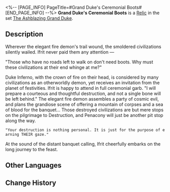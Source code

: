 <%-- [PAGE_INFO]
PageTitle=#Grand Duke's Ceremonial Boots#
[END_PAGE_INFO] --%>
{{Relic Infobox
|id        = 61154
|image     = Item Grand Duke's Ceremonial Boots.png{{subst:void|<!--$UPLOAD:<<SpriteOutput/RelicFigures/IconRelic_115_4.png>-<Item Grand Duke's Ceremonial Boots.png>-<Relic Icons>>-->}}
|set       = The Ashblazing Grand Duke
|piece     = Feet
|mentions  = 
}}
{{Description|A pair of classic and comfortable boots in pristine condition, with a sleek design and flattering style.}}
'''Grand Duke's Ceremonial Boots''' is a [[Relic]] in the set [[The Ashblazing Grand Duke]].

==Description==
Wherever the elegant fire demon's trail wound, the smoldered civilizations silently wailed. Ifrit never paid them any attention &mdash;

"Those who have no roads left to walk on don't need boots. Why must these civilizations at their end whinge at me?"

Duke Inferno, with the crown of fire on their head, is considered by many civilizations as an otherworldly demon, yet receives an invitation from the planet of festivities. Ifrit is happy to attend in full ceremonial garb. "I will prepare a courteous and thoughtful destruction, and not a single bone will be left behind." The elegant fire demon assembles a party of cosmic evil, and plans the grandiose scene of offering a mountain of corpses and a sea of blood for the banquet... Those destroyed civilizations are but mere stops on the pilgrimage to Destruction, and Penacony will just be another pit stop along the way.

 "Your destruction is nothing personal. It is just for the purpose of earning THEIR gaze."

At the sound of the distant banquet calling, Ifrit cheerfully embarks on the long journey to the feast.

==Other Languages==
{{Other Languages
|en   = Grand Duke's Ceremonial Boots
|zhs  = 大公的绅雅礼靴
|zht  = 大公的紳雅禮靴
|ja   = {{Rubi|大公|たいこう}}の{{Rubi|優雅|ゆうが}}なブーツ
|ko   = 대공의 우아한 예복 장화
|es   = Botas elegantes del gran duque
|fr   = Bottes cérémoniales du grand duc
|ru   = Изящные сапоги герцога
|th   = Grand Duke's Ceremonial Boots
|vi   = Giày Bốt Thanh Lịch Đại Công Tước
|de   = Elegante Feststiefel des Erzherzogs
|id   = Grand Duke's Ceremonial Boots
|pt   = Botas Cerimoniais do Grão-Duque
}}

==Change History==
{{Change History|1.5}}